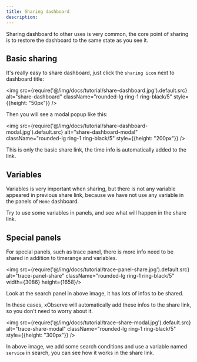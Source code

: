 ```yaml
---
title: Sharing dashboard
description: 
---
```


Sharing dashboard to other uses is very common, the core point of sharing is to restore the dashboard to the same state as you see it.

## Basic sharing 

It's really easy to share dashboard, just click the `sharing icon` next to dashboard title: 


<img src={require('@/img/docs/tutorial/share-dashboard.jpg').default.src} alt="share-dashboard"  className="rounded-lg ring-1 ring-black/5"  style={{height: "50px"}} />


Then you will see a modal popup like this:

<img src={require('@/img/docs/tutorial/share-dashboard-modal.jpg').default.src} alt="share-dashboard-modal"  className="rounded-lg ring-1 ring-black/5"  style={{height: "200px"}} />

This is only the basic share link, the time info is automatically added to the link.


## Variables 

Variables is very important when sharing, but there is not any variable appeared in previous share link, because we have not use any variable in the panels of  `Home` dashboard.

Try to use some variables in panels, and see what will happen in the share link.

## Special panels 

For special panels, such as trace panel, there is more info need to be shared in addition to timerange and variables. 

<img src={require('@/img/docs/tutorial/trace-panel-share.jpg').default.src} alt="trace-panel-share"  className="rounded-lg ring-1 ring-black/5"  width={3086} height={1658}/>


Look at the search panel in above image, it has lots of infos to be shared.

In these cases, xObserve will automatically add these infos to the share link, so you don't need to worry about it.

<img src={require('@/img/docs/tutorial/trace-share-modal.jpg').default.src} alt="trace-share-modal"  className="rounded-lg ring-1 ring-black/5"  style={{height: "300px"}} />


In above image, we add some search conditions and use a variable named `service` in search, you can see how it works in the share link. 

